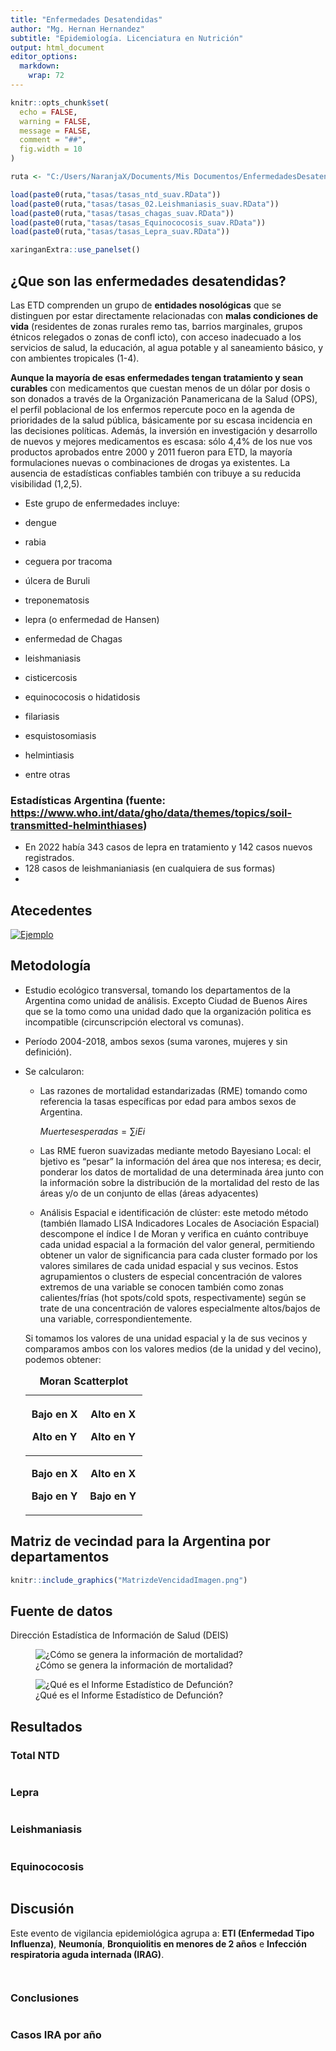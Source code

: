 ```yaml
---
title: "Enfermedades Desatendidas"
author: "Mg. Hernan Hernandez"
subtitle: "Epidemiología. Licenciatura en Nutrición"
output: html_document
editor_options: 
  markdown: 
    wrap: 72
---
```


```r
knitr::opts_chunk$set(
  echo = FALSE,
  warning = FALSE,
  message = FALSE,
  comment = "##",
  fig.width = 10
)

```

```r
ruta <- "C:/Users/NaranjaX/Documents/Mis Documentos/EnfermedadesDesatendidas/"

load(paste0(ruta,"tasas/tasas_ntd_suav.RData"))
load(paste0(ruta,"tasas/tasas_02.Leishmaniasis_suav.RData"))
load(paste0(ruta,"tasas/tasas_chagas_suav.RData"))
load(paste0(ruta,"tasas/tasas_Equinococosis_suav.RData"))
load(paste0(ruta,"tasas/tasas_Lepra_suav.RData"))

```

```r
xaringanExtra::use_panelset()
```

## ¿Que son las enfermedades desatendidas?

Las ETD comprenden un grupo de **entidades nosológicas** que se
distinguen por estar directamente relacionadas con **malas condiciones
de vida** (residentes de zonas rurales remo tas, barrios marginales,
grupos étnicos relegados o zonas de confl icto), con acceso inadecuado a
los servicios de salud, la educación, al agua potable y al saneamiento
básico, y con ambientes tropicales (1-4).

**Aunque la mayoría de esas enfermedades tengan tratamiento y sean
curables** con medicamentos que cuestan menos de un dólar por dosis o
son donados a través de la Organización Panamericana de la Salud (OPS),
el perfil poblacional de los enfermos repercute poco en la agenda de
prioridades de la salud pública, básicamente por su escasa incidencia en
las decisiones políticas. Además, la inversión en investigación y
desarrollo de nuevos y mejores medicamentos es escasa: sólo 4,4% de los
nue vos productos aprobados entre 2000 y 2011 fueron para ETD, la
mayoría formulaciones nuevas o combinaciones de drogas ya existentes. La
ausencia de estadísticas confiables también con tribuye a su reducida
visibilidad (1,2,5).

-   Este grupo de enfermedades incluye:

-   dengue

-   rabia

-   ceguera por tracoma

-   úlcera de Buruli

-   treponematosis

-   lepra (o enfermedad de Hansen)

-   enfermedad de Chagas

-   leishmaniasis

-   cisticercosis

-   equinococosis o hidatidosis

-   filariasis

-   esquistosomiasis

-   helmintiasis

-   entre otras

### Estadísticas Argentina (fuente: <https://www.who.int/data/gho/data/themes/topics/soil-transmitted-helminthiases>)

-   En 2022 había 343 casos de lepra en tratamiento y 142 casos nuevos
    registrados.
-   128 casos de leishmanianiasis (en cualquiera de sus formas)
-   

## Atecedentes

[![Ejemplo](articuloprevio.png)](https://iris.paho.org/bitstream/handle/10665.2/51493/v43e672019.pdf?sequence=1&isAllowed=y)

## Metodología

-   Estudio ecológico transversal, tomando los departamentos de la
    Argentina como unidad de análisis. Excepto Ciudad de Buenos Aires
    que se la tomo como una unidad dado que la organización politica es
    incompatible (circunscripción electoral vs comunas).

-   Período 2004-2018, ambos sexos (suma varones, mujeres y sin
    definición).

-   Se calcularon:

    -   Las razones de mortalidad estandarizadas (RME) tomando como
        referencia la tasas específicas por edad para ambos sexos de
        Argentina.

        $Muertes esperadas=∑i​Ei​$

    -   Las RME fueron suavizadas mediante metodo Bayesiano Local: el
        bjetivo es "pesar" la información del área que nos interesa; es
        decir, ponderar los datos de mortalidad de una determinada área
        junto con la información sobre la distribución de la mortalidad
        del resto de las áreas y/o de un conjunto de ellas (áreas
        adyacentes)

    -   Análisis Espacial e identificación de clúster: este metodo
        método (también llamado LISA Indicadores Locales de Asociación
        Espacial) descompone el índice I de Moran y verifica en cuánto
        contribuye cada unidad espacial a la formación del valor
        general, permitiendo obtener un valor de significancia para cada
        cluster formado por los valores similares de cada unidad
        espacial y sus vecinos. Estos agrupamientos o clusters de
        especial concentración de valores extremos de una variable se
        conocen también como zonas calientes/frías (hot spots/cold
        spots, respectivamente) según se trate de una concentración de
        valores especialmente altos/bajos de una variable,
        correspondientemente.

    Si tomamos los valores de una unidad espacial y la de sus vecinos y
    comparamos ambos con los valores medios (de la unidad y del vecino),
    podemos obtener:

    +-------------+-------------+
    | Bajo en X   | Alto en X   |
    |             |             |
    | Alto en Y   | Alto en Y   |
    +:===========:+:===========:+
    | **Bajo en   | **Alto en   |
    | X**         | X**         |
    |             |             |
    | **Bajo en   | **Bajo en   |
    | Y**         | Y**         |
    +-------------+-------------+

    : **Moran Scatterplot**

## Matriz de vecindad para la Argentina por departamentos

```r
knitr::include_graphics("MatrizdeVencidadImagen.png")
```

## Fuente de datos

Dirección Estadística de Información de Salud (DEIS)

![¿Cómo se genera la información de mortalidad?](CircuitoDefuncion.png)

![¿Qué es el Informe Estadístico de Defunción?](ModeloIED.png)


## Resultados

::: panelset
::: panel
### Total NTD {.panel-name}

```r


```
:::

::: panel
### Lepra {.panel-name}

```r



```
:::

::: panel
### Leishmaniasis {.panel-name}

```r



```
:::

::: panel
### Equinococosis {.panel-name}

```r



```
:::
:::

## Discusión

Este evento de vigilancia epidemiológica agrupa a: **ETI (Enfermedad
Tipo Influenza)**, **Neumonía**, **Bronquiolitis en menores de 2 años**
e **Infección respiratoria aguda internada (IRAG)**.

```r



```

```r


```

::: panelset
::: panel
### Conclusiones {.panel-name}

```r

```
:::

::: panel
### Casos IRA por año {.panel-name}

```r


```
:::
:::

